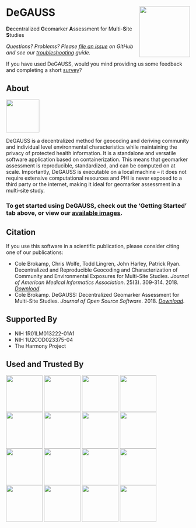 # DeGAUSS <a href='https://degauss-org.github.io/DeGAUSS/'><img src='DeGAUSS_hex.png' align="right" height="138.5" /></a>

**De**centralized **G**eomarker **A**ssessment for M**u**lti-**S**ite **S**tudies  

*Questions? Problems? Please [file an issue](https://github.com/degauss-org/degauss-org.github.io/issues/new) on GitHub and see our [troubleshooting](https://degauss.org/troubleshooting) guide.*

If you have used DeGAUSS, would you mind providing us some feedback and completing a short [survey](https://redcap.link/gvhbxfjd)?

## About

<img src='figs/DeG_flow.png' align="center" height="90.5" />


DeGAUSS is a decentralized method for geocoding and deriving community and individual level environmental characteristics while maintaining the privacy of protected health information. It is a standalone and versatile software application based on containerization.  This means that geomarker assessment is reproducible, standardized, and can be computed on at scale. Importantly, DeGAUSS is executable on a local machine -- it does not require extensive computational resources and PHI is never exposed to a third party or the internet, making it ideal for geomarker assessment in a multi-site study. 

### To get started using DeGAUSS, check out the 'Getting Started' tab above, or view our [available images](https://degauss.org/available_images).

## Citation

If you use this software in a scientific publication, please consider citing one of our publications:

- Cole Brokamp, Chris Wolfe, Todd Lingren, John Harley, Patrick Ryan. Decentralized and Reproducible Geocoding and Characterization of Community and Environmental Exposures for Multi-Site Studies. *Journal of American Medical Informatics Association*. 25(3). 309-314. 2018. [*Download*](https://colebrokamp-website.s3.amazonaws.com/publications/Brokamp_JAMIA_2017.pdf).
- Cole Brokamp. DeGAUSS: Decentralized Geomarker Assessment for Multi-Site Studies. *Journal of Open Source Software*. 2018. [*Download*](https://colebrokamp-website.s3.amazonaws.com/publications/Brokamp_JOSS_2018.pdf).

## Supported By
   * NIH 1R01LM013222-01A1
   * NIH 1U2COD023375-04
   * The Harmony Project


## Used and Trusted By 
  <img align="center" src="figs/NIH_logo.png" width="100" /> <img align="center" src="figs/vandy2_logo.png" width="100" /> <img align="center" src="figs/ECHO_logo.jpg" width="100" /> <img align="center" src="figs/cchmc_logo.png" width="100" /> <img align="center" src="figs/childrens_philly_logo.png" width="100" /> <img align="center" src="figs/BCH_logo.png" width="100" /> <img align="center" src="figs/eMERGE_logo.png" width="100" /> <img align="center" src="figs/pepr_logo.png" width="100" /> <img align="center" src="figs/harvard_logo.jpg" width="100" /> <img align="center" src="figs/nw_logo.png" width="100" /> <img align="center" src="figs/columbia_logo.png" width="100" /> <img align="center" src="figs/weill_logo.png" width="100" /> <img align="center" src="figs/odh_logo.png" width="100" /> <img align="center" src="figs/jfs_logo.jpg" width="100" /> <img align="center" src="figs/stjude_logo.jpg" width="100" /> <img align="center" src="figs/mayo_logo.jpg" width="100" /> 

